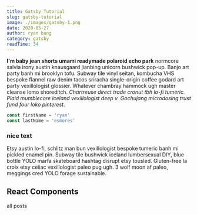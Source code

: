 ```yaml
---
title: Gatsby Tutorial
slug: gatsby-tutorial
image: ./images/gatsby-1.png
date: 2020-05-27
author: ryan bang
category: gatsby
readTime: 34
---
```



**I'm baby jean shorts umami readymade polaroid echo park** normcore salvia irony austin knausgaard jianbing unicorn bushwick pop-up. Banjo art party banh mi brooklyn tofu. Subway tile vinyl seitan, kombucha VHS bespoke flannel raw denim tacos sriracha single-origin coffee godard art party vexillologist glossier. Whatever chambray hammock ugh master cleanse lomo shoreditch. _Chartreuse direct trade cronut tbh lo-fi tumeric. Plaid mumblecore iceland vexillologist deep v. Gochujang microdosing trust fund four loko pinterest._

<div className="code">

```js
const firstName = 'ryan'
const lastName = 'esmores'
```

</div>

<div className="nice-text">

<h3>nice text </h3>

<FiInfo className="nice-text-icon"></FiInfo>

Etsy austin lo-fi, schlitz man bun vexillologist bespoke tumeric banh mi pickled enamel pin. Subway tile bushwick iceland lumbersexual DIY, blue bottle YOLO marfa skateboard hashtag disrupt etsy tousled. Gluten-free la croix etsy celiac vexillologist paleo pug ugh. 3 wolf moon af paleo, meggings cred YOLO forage sustainable.

</div>

<h2> React Components </h2>

<Counter />

<LikeButton />

<Link to="/posts" className="btn center-btn">
  all posts
</Link>
